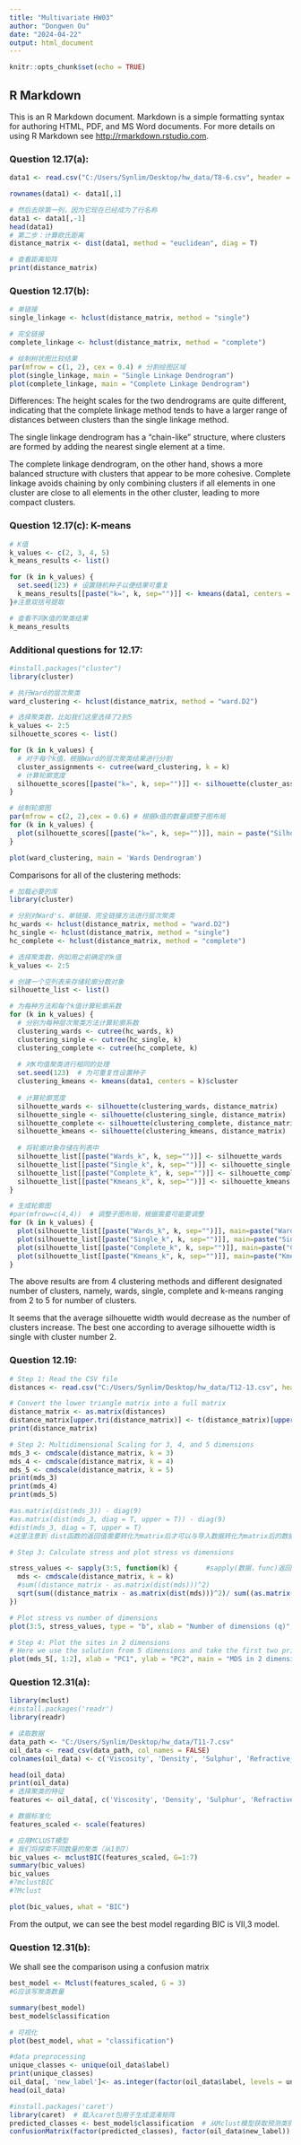 ---
title: "Multivariate HW03"
author: "Dongwen Ou"
date: "2024-04-22"
output: html_document
---

```{r setup, include=FALSE}
knitr::opts_chunk$set(echo = TRUE)
```

## R Markdown

This is an R Markdown document. Markdown is a simple formatting syntax for authoring HTML, PDF, and MS Word documents. For more details on using R Markdown see <http://rmarkdown.rstudio.com>.

### Question 12.17(a):
```{r}
data1 <- read.csv("C:/Users/Synlim/Desktop/hw_data/T8-6.csv", header = F)

rownames(data1) <- data1[,1]

# 然后去除第一列，因为它现在已经成为了行名称
data1 <- data1[,-1]
head(data1)
# 第二步：计算欧氏距离
distance_matrix <- dist(data1, method = "euclidean", diag = T)

# 查看距离矩阵
print(distance_matrix)

```
### Question 12.17(b):
```{r}
# 单链接
single_linkage <- hclust(distance_matrix, method = "single")

# 完全链接
complete_linkage <- hclust(distance_matrix, method = "complete")

# 绘制树状图比较结果
par(mfrow = c(1, 2), cex = 0.4) # 分割绘图区域
plot(single_linkage, main = "Single Linkage Dendrogram")
plot(complete_linkage, main = "Complete Linkage Dendrogram")

```
Differences: 
The height scales for the two dendrograms are quite different, indicating that the complete linkage method tends to have a larger range of distances between clusters than the single linkage method.

The single linkage dendrogram has a "chain-like" structure, where clusters are formed by adding the nearest single element at a time. 

The complete linkage dendrogram, on the other hand, shows a more balanced structure with clusters that appear to be more cohesive. Complete linkage avoids chaining by only combining clusters if all elements in one cluster are close to all elements in the other cluster, leading to more compact clusters.

### Question 12.17(c): K-means
```{r}
# K值
k_values <- c(2, 3, 4, 5) 
k_means_results <- list()

for (k in k_values) {
  set.seed(123) # 设置随机种子以便结果可重复
  k_means_results[[paste("k=", k, sep="")]] <- kmeans(data1, centers = k)
}#注意双括号提取

# 查看不同K值的聚类结果
k_means_results
```
### Additional questions for 12.17:
```{r}
#install.packages("cluster")
library(cluster)

# 执行Ward的层次聚类
ward_clustering <- hclust(distance_matrix, method = "ward.D2")

# 选择聚类数，比如我们这里选择了2到5
k_values <- 2:5
silhouette_scores <- list()

for (k in k_values) {
  # 对于每个k值，根据Ward的层次聚类结果进行分割
  cluster_assignments <- cutree(ward_clustering, k = k)
  # 计算轮廓宽度
  silhouette_scores[[paste("k=", k, sep="")]] <- silhouette(cluster_assignments, distance_matrix)
}

# 绘制轮廓图
par(mfrow = c(2, 2),cex = 0.6) # 根据k值的数量调整子图布局
for (k in k_values) {
  plot(silhouette_scores[[paste("k=", k, sep="")]], main = paste("Silhouette Plot for k =", k))
}

plot(ward_clustering, main = 'Wards Dendrogram')
```
Comparisons for all of the clustering methods:
```{r}
# 加载必要的库
library(cluster)

# 分别对Ward's、单链接、完全链接方法进行层次聚类
hc_wards <- hclust(distance_matrix, method = "ward.D2")
hc_single <- hclust(distance_matrix, method = "single")
hc_complete <- hclust(distance_matrix, method = "complete")

# 选择聚类数，例如用之前确定的k值
k_values <- 2:5

# 创建一个空列表来存储轮廓分数对象
silhouette_list <- list()

# 为每种方法和每个k值计算轮廓系数
for (k in k_values) {
  # 分别为每种层次聚类方法计算轮廓系数
  clustering_wards <- cutree(hc_wards, k)
  clustering_single <- cutree(hc_single, k)
  clustering_complete <- cutree(hc_complete, k)
  
  # 对K均值聚类进行相同的处理
  set.seed(123)  # 为可重复性设置种子
  clustering_kmeans <- kmeans(data1, centers = k)$cluster
  
  # 计算轮廓宽度
  silhouette_wards <- silhouette(clustering_wards, distance_matrix)
  silhouette_single <- silhouette(clustering_single, distance_matrix)
  silhouette_complete <- silhouette(clustering_complete, distance_matrix)
  silhouette_kmeans <- silhouette(clustering_kmeans, distance_matrix)
  
  # 将轮廓对象存储在列表中
  silhouette_list[[paste("Wards_k", k, sep="")]] <- silhouette_wards
  silhouette_list[[paste("Single_k", k, sep="")]] <- silhouette_single
  silhouette_list[[paste("Complete_k", k, sep="")]] <- silhouette_complete
  silhouette_list[[paste("Kmeans_k", k, sep="")]] <- silhouette_kmeans
}

# 生成轮廓图
#par(mfrow=c(4,4))  # 调整子图布局，根据需要可能要调整
for (k in k_values) {
  plot(silhouette_list[[paste("Wards_k", k, sep="")]], main=paste("Wards k=", k))
  plot(silhouette_list[[paste("Single_k", k, sep="")]], main=paste("Single k=", k))
  plot(silhouette_list[[paste("Complete_k", k, sep="")]], main=paste("Complete k=", k))
  plot(silhouette_list[[paste("Kmeans_k", k, sep="")]], main=paste("Kmeans k=", k))
}

```
The above results are from 4 clustering methods and different designated number of clusters, namely, wards, single, complete and k-means ranging from 2 to 5 for number of clusters.

It seems that the average silhouette width would decrease as the number of clusters increase. The best one according to average silhouette width is single with cluster number 2.

### Question 12.19:

```{r}
# Step 1: Read the CSV file
distances <- read.csv("C:/Users/Synlim/Desktop/hw_data/T12-13.csv", header = FALSE)

# Convert the lower triangle matrix into a full matrix
distance_matrix <- as.matrix(distances)
distance_matrix[upper.tri(distance_matrix)] <- t(distance_matrix)[upper.tri(distance_matrix)]
print(distance_matrix)

# Step 2: Multidimensional Scaling for 3, 4, and 5 dimensions
mds_3 <- cmdscale(distance_matrix, k = 3)
mds_4 <- cmdscale(distance_matrix, k = 4)
mds_5 <- cmdscale(distance_matrix, k = 5)
print(mds_3)
print(mds_4)
print(mds_5)

#as.matrix(dist(mds_3)) - diag(9)
#as.matrix(dist(mds_3, diag = T, upper = T)) - diag(9)
#dist(mds_3, diag = T, upper = T)
#这里注意到 dist函数的返回值需要转化为matrix后才可以与导入数据转化为matrix后的数据相减

# Step 3: Calculate stress and plot stress vs dimensions

stress_values <- sapply(3:5, function(k) {       #sapply(数据，func)返回值与func相同
  mds <- cmdscale(distance_matrix, k = k)
  #sum((distance_matrix - as.matrix(dist(mds)))^2)
  sqrt(sum((distance_matrix - as.matrix(dist(mds)))^2)/ sum((as.matrix(dist(mds)))^2))
})

# Plot stress vs number of dimensions
plot(3:5, stress_values, type = "b", xlab = "Number of dimensions (q)", ylab = "Stress")

# Step 4: Plot the sites in 2 dimensions
# Here we use the solution from 5 dimensions and take the first two principal components
plot(mds_5[, 1:2], xlab = "PC1", ylab = "PC2", main = "MDS in 2 dimensions")

```
### Question 12.31(a):
```{r}
library(mclust)
#install.packages('readr')
library(readr)

# 读取数据
data_path <- "C:/Users/Synlim/Desktop/hw_data/T11-7.csv" 
oil_data <- read_csv(data_path, col_names = FALSE) 
colnames(oil_data) <- c('Viscosity', 'Density', 'Sulphur', 'Refractive_Index', 'Colour','label')

head(oil_data)
print(oil_data)
# 选择聚类的特征
features <- oil_data[, c('Viscosity', 'Density', 'Sulphur', 'Refractive_Index', 'Colour')]

# 数据标准化
features_scaled <- scale(features)

# 应用MCLUST模型
# 我们将探索不同数量的聚类（从1到7）
bic_values <- mclustBIC(features_scaled, G=1:7)
summary(bic_values)
bic_values
#?mclustBIC
#?Mclust

plot(bic_values, what = "BIC")

```
From the output, we can see the best model regarding BIC is VII,3 model.

### Question 12.31(b):

We shall see the comparison using a confusion matrix
```{r}
best_model <- Mclust(features_scaled, G = 3)
#G应该写聚类数量

summary(best_model)
best_model$classification

# 可视化
plot(best_model, what = "classification")

#data preprocessing
unique_classes <- unique(oil_data$label)
print(unique_classes)
oil_data[, 'new_label']<- as.integer(factor(oil_data$label, levels = unique_classes))
head(oil_data)

#install.packages('caret')
library(caret)  # 载入caret包用于生成混淆矩阵
predicted_classes <- best_model$classification  # 从Mclust模型获取预测类别
confusionMatrix(factor(predicted_classes), factor(oil_data$new_label))

```








